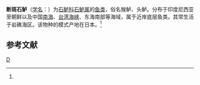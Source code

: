 {{Speciesbox 
| genus = Pomadasys
| species = hasta
| authority = (Bloch, 1790)<ref name='id7554'>{{cite web| url =http://www.bioinfo.cn/db05/BjdwSpecies.php?action=view&id=7554| title =断斑石鲈| work =《中国动物物种编目数据库》| publisher =中国科学院微生物研究所| author =中国科学院动物研究所| accessdate =2009-04-16| deadurl =yes| archiveurl =https://web.archive.org/web/20160305052925/http://www.bioinfo.cn/db05/BjdwSpecies.php?action=view&id=7554| archivedate =2016-03-05}}</ref>
}}

'''断斑石鲈'''（[[学名|学名]]：{{lang|la|''Pomadasys hasta''}}）为[[石鲈科|石鲈科]][[石鲈属|石鲈属]]的[[鱼类|鱼类]]，俗名猴鲈、头鲈。分布于印度尼西亚至朝鲜以及中国[[南海|南海]]、[[台湾海峡|台湾海峡]]、东海南部等海域，属于近岸底层鱼类。其常生活于岩礁海区。该物种的模式产地在日本。<ref name='id7554'/>

== 参考文献 ==
{{reflist}}

{{Taxonbar}}

[[Category:石鲈属|D]]
